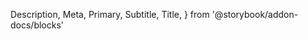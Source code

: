   Description,
  Meta,
  Primary,
  Subtitle,
  Title,
} from '@storybook/addon-docs/blocks'


<Meta of={AutocompleteItemSeparatortories} />

<Title />

<Subtitle />

<Description />

---

## Props

You can set for this component all the props, attributes and event handler you
can set on a `<DropdownItemSeparator />` component (and thus a `<div />`
element).

## Playground

<Primary />

